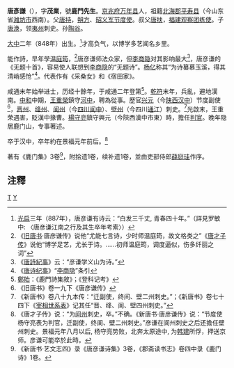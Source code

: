 '''唐彥謙'''（{{bd|848年||915年|catIdx=T}}），字'''茂業'''，號'''鹿門先生'''。[[京兆府|京兆府]][[万年县|万年县]]人，祖籍[[北海郡|北海郡]][[平寿县|平寿县]]（今山东省[[潍坊市|潍坊市]]西南）。父[[唐持|唐持]]，[[朔方|朔方]]、[[昭义军节度使|昭义军节度使]]。叔父[[唐扶|唐扶]]，[[福建观察团练使|福建观察团练使]]。子[[唐涣|唐涣]]，领[[夷州|夷州]]刺史。孙[[陶谷|陶谷]]。

[[大中_(唐朝)|大中]]二年（848年）出生。<ref>[[光启|光启]]三年（887年），唐彦谦有诗云：“白发三千丈, 青春四十年。”（詳見罗敏中: 〈唐彦谦江南之行及其生卒年考索〉）</ref>才高负气，以博学多艺闻名乡里。

能作詩，早年學[[温庭筠|温庭筠]]，<ref>《[[旧唐书|旧唐书]]·唐彦谦传》说他“尤能七言诗，少时师温庭筠，故文格类之”《[[唐才子传|唐才子传]]》说他“博学足艺，尤长于诗。……初师温庭筠，调度逼似，伤多纤丽之词”</ref>唐彦谦师法众家，但[[李商隐|李商隐]]对其影响最大<ref>《[[唐詩紀事|唐詩紀事]]》云：“彦谦学义山为诗。”</ref>，唐彦谦的《无题十首》，容易使人联想到[[李商隐|李商隐]]的“无题诗”。[[杨亿|杨亿]]称其“为诗纂慕玉溪，得其清峭感怆”<ref>《[[唐诗纪事|唐诗纪事]]》“[[李商隐|李商隐]]”条引</ref>。代表作有《采桑女》和《宿田家》。

咸通末年始举进士，历经十餘年，于咸通二年登第<ref>[[鄭貽|鄭貽]]：《鹿門詩集敘》；《登科记考》</ref>。[[乾符|乾符]]末年，兵亂，避地漢南。[[中和_(唐朝)|中和]]中期，[[王重榮|王重榮]]鎮守[[河中|河中]]，聘為從事。歷官[[兴元|兴元]]（今[[陕西|陕西]][[汉中|汉中]]）节度副使<ref>《旧唐书》卷一九下《唐彦谦传》</ref>，[[晋州|晋州]]、[[绛州|绛州]]、[[阆州|阆州]]（今[[四川|四川]][[阆中|阆中]]）、[[壁州|壁州]]（今四川[[通江|通江]]）刺史。<ref>《新唐书》卷八十九本传：“迁副使，终间、壁二州刺史。”；《新唐书》卷七十四下《[[新唐書宰相世系表|宰相世系表]]》记其任“晋、绛、阆、壁四州刺史。”</ref>光啟末，王重荣遇害，貶漢中掾曹。[[楊守亮|楊守亮]]鎮守興元（今陝西漢中市東）時，擔任[[判官|判官]]。晚年隐居鹿门山，专事著述。

卒于汉中，卒年約在景福元年前后。<ref>《唐才子传》说：“为[[间州|间州]]刺史，卒。”不确。《新唐书·唐彦谦传》说：“节度使杨守亮表为判官，迁副使，终阆、壁二州刺史。”彦谦在阆州刺史之后还擔任壁州刺史。景福元年八月以后, 杨守亮势败，北奔太原途中, 为[[韩建|韩建]]所俘，押送京师。彦谦可能卒於此時。</ref>

著有《鹿门集》3卷<ref>《新唐书·艺文志四》录《唐彦谦诗集》3卷，《郡斋读书志》卷四中录《鹿门诗》1卷。</ref>，附拾遗1卷，续补遗1卷，並由吏部侍郎[[薛庭珪|薛庭珪]]作序。

==注釋==
<div class="references-small">
<references />
</div>

{{Wikisource author}}

[[Category:唐朝詩人|T]]
[[Category:唐姓|Y]]